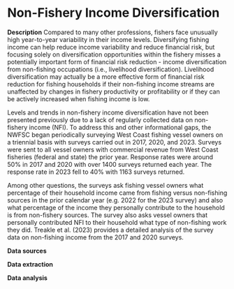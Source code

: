 # Non-Fishery Income Diversification

**Description** Compared to many other professions, fishers face unusually high year-to-year variability in their income levels. Diversifying fishing income can help reduce income variability and reduce financial risk, but focusing solely on diversification opportunities within the fishery misses a potentially important form of financial risk reduction - income diversification from non-fishing occupations (i.e., livelihood diversification). Livelihood diversification may actually be a more effective form of financial risk reduction for fishing households if their non-fishing income streams are unaffected by changes in fishery productivity or profitability or if they can be actively increased when fishing income is low.

Levels and trends in non-fishery income diversification have not been presented previously due to a lack of regularly collected data on non-fishery income (NFI). To address this and other informational gaps, the NWFSC began periodically surveying West Coast fishing vessel owners on a triennial basis with surveys carried out in 2017, 2020, and 2023. Surveys were sent to all vessel owners with commercial revenue from West Coast fisheries (federal and state) the prior year. Response rates were around 50% in 2017 and 2020 with over 1400 surveys returned each year. The response rate in 2023 fell to 40% with 1163 surveys returned.

Among other questions, the surveys ask fishing vessel owners what percentage of their household income came from fishing versus non-fishing sources in the prior calendar year (e.g. 2022 for the 2023 survey) and also what percentage of the income they personally contribute to the household is from non-fishery sources. The survey also asks vessel owners that personally contributed NFI to their household what type of non-fishing work they did. Treakle et al. (2023) provides a detailed analysis of the survey data on non-fishing income from the 2017 and 2020 surveys.

**Data sources**

**Data extraction**

**Data analysis**
